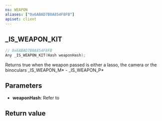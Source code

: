 ```yaml
---
ns: WEAPON
aliases: ["0x6ABAD7B0A854F8FB"]
apiset: client
---
```

## _IS_WEAPON_KIT

```c
// 0x6ABAD7B0A854F8FB
Any _IS_WEAPON_KIT(Hash weaponHash);
```

Returns true when the weapon passed is either a lasso, the camera or the binoculars
_IS_WEAPON_M* - _IS_WEAPON_P*

## Parameters
* **weaponHash**: Refer to <EmbeddedEnum name="eWeaponHash" />

## Return value

